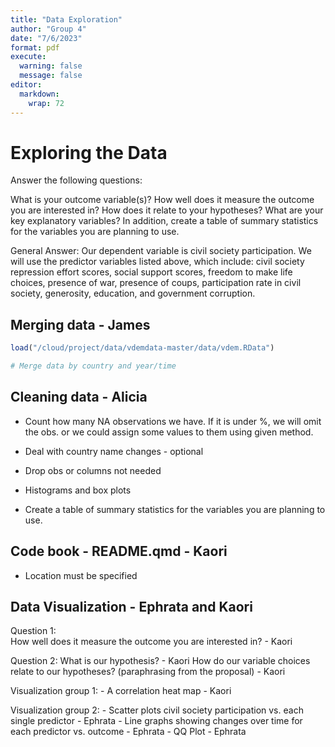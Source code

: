 ```yaml
---
title: "Data Exploration"
author: "Group 4"
date: "7/6/2023"
format: pdf
execute: 
  warning: false
  message: false
editor: 
  markdown: 
    wrap: 72
---
```


# Exploring the Data
Answer the following questions:

What is your outcome variable(s)? How well does it measure the outcome you are 
interested in? How does it relate to your hypotheses? What are your key 
explanatory variables? In addition, create a table of summary statistics for 
the variables you are planning to use.

General Answer: Our dependent variable is civil society participation. We will 
use the predictor variables listed above, which include: civil society repression effort scores, social support scores, freedom to make life choices, presence of 
war, presence of coups, participation rate in civil society, generosity, 
education, and government corruption. 

## Merging data - James
```r

load("/cloud/project/data/vdemdata-master/data/vdem.RData")

# Merge data by country and year/time

```

## Cleaning data - Alicia 
- Count how many NA observations we have. If it is under %, we will omit the obs.
or we could assign some values to them using given method.
- Deal with country name changes - optional
- Drop obs or columns not needed 

- Histograms and box plots 
- Create a table of summary statistics for the variables you are planning to use.

## Code book - README.qmd - Kaori
- Location must be specified

## Data Visualization - Ephrata and Kaori 
Question 1:  
How well does it measure the outcome you are interested in? - Kaori

Question 2: 
What is our hypothesis? - Kaori 
How do our variable choices relate to our hypotheses? (paraphrasing from the proposal) - Kaori 

Visualization group 1: 
- A correlation heat map - Kaori 

Visualization group 2: 
- Scatter plots civil society participation vs. each single predictor - Ephrata
- Line graphs showing changes over time for each predictor vs. outcome - Ephrata
- QQ Plot - Ephrata



